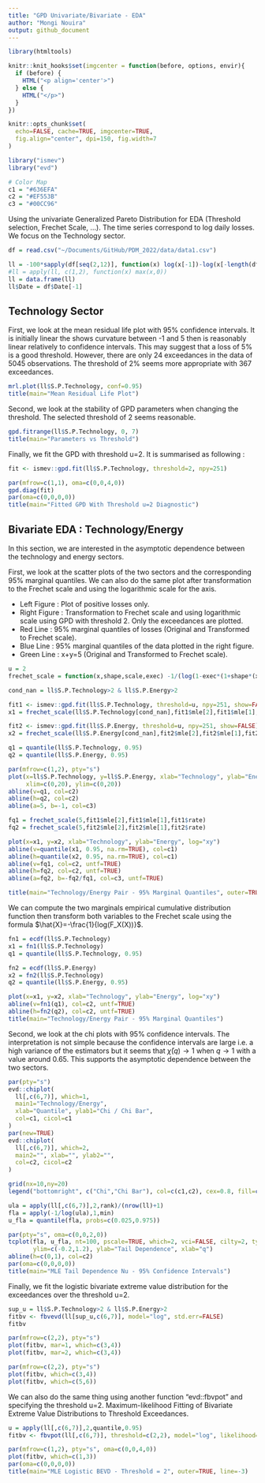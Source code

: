 ```yaml
---
title: "GPD Univariate/Bivariate - EDA"
author: "Mongi Nouira"
output: github_document
---
```


```r
library(htmltools)

knitr::knit_hooks$set(imgcenter = function(before, options, envir){
  if (before) {
    HTML("<p align='center'>")
  } else {
    HTML("</p>")
  }
})

knitr::opts_chunk$set(
  echo=FALSE, cache=TRUE, imgcenter=TRUE, 
  fig.align="center", dpi=150, fig.width=7
)

library("ismev")
library("evd")

# Color Map
c1 = "#636EFA"
c2 = "#EF553B"
c3 = "#00CC96"
```

Using the univariate Generalized Pareto Distribution for EDA (Threshold selection, Frechet Scale, ...). The time series correspond to log daily losses. We focus on the Technology sector.

```r
df = read.csv("~/Documents/GitHub/PDM_2022/data/data1.csv")

ll = -100*sapply(df[seq(2,12)], function(x) log(x[-1])-log(x[-length(df$Date)]))
#ll = apply(ll, c(1,2), function(x) max(x,0))
ll = data.frame(ll)
ll$Date = df$Date[-1]
```

## Technology Sector

First, we look at the mean residual life plot with 95% confidence intervals. It is initially linear the shows curvature between -1 and 5 then is reasonably linear relatively to confidence intervals. This may suggest that a loss of 5% is a good threshold. However, there are only 24 exceedances in the data of 5045 observations. The threshold of 2% seems more appropriate with 367 exceedances.

```r
mrl.plot(ll$S.P.Technology, conf=0.95)
title(main="Mean Residual Life Plot")
```

Second, we look at the stability of GPD parameters when changing the threshold. The selected threshold of 2 seems reasonable.

```r
gpd.fitrange(ll$S.P.Technology, 0, 7)
title(main="Parameters vs Threshold")
```

Finally, we fit the GPD with threshold u=2. It is summarised as following :

```r
fit <- ismev::gpd.fit(ll$S.P.Technology, threshold=2, npy=251)
```

```r
par(mfrow=c(1,1), oma=c(0,0,4,0))
gpd.diag(fit)
par(oma=c(0,0,0,0))
title(main="Fitted GPD With Threshold u=2 Diagnostic")
```

## Bivariate EDA : Technology/Energy

In this section, we are interested in the asymptotic dependence between the technology and energy sectors.

First, we look at the scatter plots of the two sectors and the corresponding 95% marginal quantiles. We can also do the same plot after transformation to the Frechet scale and using the logarithmic scale for the axis.

- Left Figure : Plot of positive losses only.
- Right Figure : Transformation to Frechet scale and using logarithmic scale using GPD with threshold 2. Only the exceedances are plotted.
- Red Line : 95% marginal quantiles of losses (Original and Transformed to Frechet scale).
- Blue Line : 95% marginal quantiles of the data plotted in the right figure.
- Green Line : x+y=5 (Original and Transformed to Frechet scale).

```r
u = 2
frechet_scale = function(x,shape,scale,exec) -1/(log(1-exec*(1+shape*(x-u)/scale)^(-1/shape)))

cond_nan = ll$S.P.Technology>2 & ll$S.P.Energy>2

fit1 <- ismev::gpd.fit(ll$S.P.Technology, threshold=u, npy=251, show=FALSE)
x1 = frechet_scale(ll$S.P.Technology[cond_nan],fit1$mle[2],fit1$mle[1],fit1$rate)

fit2 <- ismev::gpd.fit(ll$S.P.Energy, threshold=u, npy=251, show=FALSE)
x2 = frechet_scale(ll$S.P.Energy[cond_nan],fit2$mle[2],fit2$mle[1],fit2$rate)

q1 = quantile(ll$S.P.Technology, 0.95)
q2 = quantile(ll$S.P.Energy, 0.95)

par(mfrow=c(1,2), pty="s")
plot(x=ll$S.P.Technology, y=ll$S.P.Energy, xlab="Technology", ylab="Energy",
     xlim=c(0,20), ylim=c(0,20))
abline(v=q1, col=c2)
abline(h=q2, col=c2)
abline(a=5, b=-1, col=c3)

fq1 = frechet_scale(5,fit1$mle[2],fit1$mle[1],fit1$rate)
fq2 = frechet_scale(5,fit2$mle[2],fit2$mle[1],fit2$rate)

plot(x=x1, y=x2, xlab="Technology", ylab="Energy", log="xy")
abline(v=quantile(x1, 0.95, na.rm=TRUE), col=c1)
abline(h=quantile(x2, 0.95, na.rm=TRUE), col=c1)
abline(v=fq1, col=c2, untf=TRUE)
abline(h=fq2, col=c2, untf=TRUE)
abline(a=fq2, b=-fq2/fq1, col=c3, untf=TRUE)

title(main="Technology/Energy Pair - 95% Marginal Quantiles", outer=TRUE, line=-2)
```

We can compute the two marginals empirical cumulative distribution function then transform both variables to the Frechet scale using the formula $\hat{X}=-\frac{1}{log(F_X(X))}$.

```r
fn1 = ecdf(ll$S.P.Technology)
x1 = fn1(ll$S.P.Technology)
q1 = quantile(ll$S.P.Technology, 0.95)

fn2 = ecdf(ll$S.P.Energy)
x2 = fn2(ll$S.P.Technology)
q2 = quantile(ll$S.P.Energy, 0.95)

plot(x=x1, y=x2, xlab="Technology", ylab="Energy", log="xy")
abline(v=fn1(q1), col=c2, untf=TRUE)
abline(h=fn2(q2), col=c2, untf=TRUE)
title(main="Technology/Energy Pair - 95% Marginal Quantiles")
```

Second, we look at the chi plots with 95% confidence intervals. The interpretation is not simple because the confidence intervals are large i.e. a high variance of the estimators but it seems that $\bar\chi(q) \rightarrow 1$ when $q \rightarrow 1$ with a value around 0.65. This supports the asymptotic dependence between the two sectors.

```r
par(pty="s")
evd::chiplot(
  ll[,c(6,7)], which=1, 
  main1="Technology/Energy", 
  xlab="Quantile", ylab1="Chi / Chi Bar",
  col=c1, cicol=c1
)
par(new=TRUE)
evd::chiplot(
  ll[,c(6,7)], which=2, 
  main2="", xlab="", ylab2="",
  col=c2, cicol=c2
)

grid(nx=10,ny=20)
legend("bottomright", c("Chi","Chi Bar"), col=c(c1,c2), cex=0.8, fill=c(c1,c2))
```

```r
ula = apply(ll[,c(6,7)],2,rank)/(nrow(ll)+1)
fla = apply(-1/log(ula),1,min)
u_fla = quantile(fla, probs=c(0.025,0.975))

par(pty="s", oma=c(0,0,2,0))
tcplot(fla, u_fla, nt=100, pscale=TRUE, which=2, vci=FALSE, cilty=2, type="l", 
       ylim=c(-0.2,1.2), ylab="Tail Dependence", xlab="q")
abline(h=c(0,1), col=c2)
par(oma=c(0,0,0,0))
title(main="MLE Tail Dependence Nu - 95% Confidence Intervals")
```

Finally, we fit the logistic bivariate extreme value distribution for the exceedances over the threshold u=2.

```r
sup_u = ll$S.P.Technology>2 & ll$S.P.Energy>2
fitbv <- fbvevd(ll[sup_u,c(6,7)], model="log", std.err=FALSE)
fitbv
```


```r
par(mfrow=c(2,2), pty="s")
plot(fitbv, mar=1, which=c(3,4))
plot(fitbv, mar=2, which=c(3,4))
```

```r
par(mfrow=c(2,2), pty="s")
plot(fitbv, which=c(3,4))
plot(fitbv, which=c(5,6))
```

We can also do the same thing using another function "evd::fbvpot" and specifying the threshold u=2. Maximum-likelihood Fitting of Bivariate Extreme Value Distributions to Threshold Exceedances.

```r
u = apply(ll[,c(6,7)],2,quantile,0.95)
fitbv <- fbvpot(ll[,c(6,7)], threshold=c(2,2), model="log", likelihood="poisson", std.err=FALSE)

par(mfrow=c(1,2), pty="s", oma=c(0,0,4,0))
plot(fitbv, which=c(1,3))
par(oma=c(0,0,0,0))
title(main="MLE Logistic BEVD - Threshold = 2", outer=TRUE, line=-3)
```

